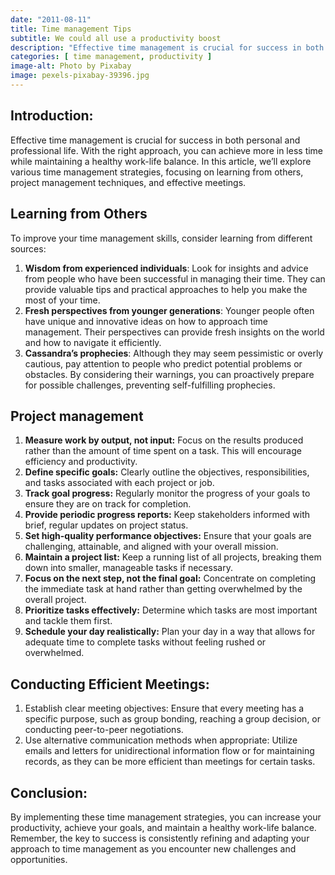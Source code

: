 ```yaml
---
date: "2011-08-11"
title: Time management Tips
subtitle: We could all use a productivity boost
description: "Effective time management is crucial for success in both personal and professional life. With the right approach, you can achieve more in less time while maintaining a healthy work-life balance"
categories: [ time management, productivity ]
image-alt: Photo by Pixabay
image: pexels-pixabay-39396.jpg
---
```


## Introduction:

Effective time management is crucial for success in both personal and professional life. With the right approach, you can achieve more in less time while maintaining a healthy work-life balance. In this article, we'll explore various time management strategies, focusing on learning from others, project management techniques, and effective meetings. 

## Learning from Others

To improve your time management skills, consider learning from different sources:

 1. **Wisdom from experienced individuals**: Look for insights and advice from people who have been successful in managing their time. They can provide valuable tips and practical approaches to help you make the most of your time. 
 1. **Fresh perspectives from younger generations**: Younger people often have unique and innovative ideas on how to approach time management. Their perspectives can provide fresh insights on the world and how to navigate it efficiently. 
 1. **Cassandra's prophecies**: Although they may seem pessimistic or overly cautious, pay attention to people who predict potential problems or obstacles. By considering their warnings, you can proactively prepare for possible challenges, preventing self-fulfilling prophecies.

## Project management

1.  **Measure work by output, not input:** Focus on the results produced rather than the amount of time spent on a task. This will encourage efficiency and productivity.
2.  **Define specific goals:** Clearly outline the objectives, responsibilities, and tasks associated with each project or job.
3.  **Track goal progress:** Regularly monitor the progress of your goals to ensure they are on track for completion.
4.  **Provide periodic progress reports:** Keep stakeholders informed with brief, regular updates on project status.
5.  **Set high-quality performance objectives:** Ensure that your goals are challenging, attainable, and aligned with your overall mission.
6.  **Maintain a project list:** Keep a running list of all projects, breaking them down into smaller, manageable tasks if necessary.
7.  **Focus on the next step, not the final goal:** Concentrate on completing the immediate task at hand rather than getting overwhelmed by the overall project.
8.  **Prioritize tasks effectively:** Determine which tasks are most important and tackle them first.
9.  **Schedule your day realistically:** Plan your day in a way that allows for adequate time to complete tasks without feeling rushed or overwhelmed.

## Conducting Efficient Meetings:

1.  Establish clear meeting objectives: Ensure that every meeting has a specific purpose, such as group bonding, reaching a group decision, or conducting peer-to-peer negotiations.
2.  Use alternative communication methods when appropriate: Utilize emails and letters for unidirectional information flow or for maintaining records, as they can be more efficient than meetings for certain tasks. 

## Conclusion: 

By implementing these time management strategies, you can increase your productivity, achieve your goals, and maintain a healthy work-life balance. Remember, the key to success is consistently refining and adapting your approach to time management as you encounter new challenges and opportunities.
